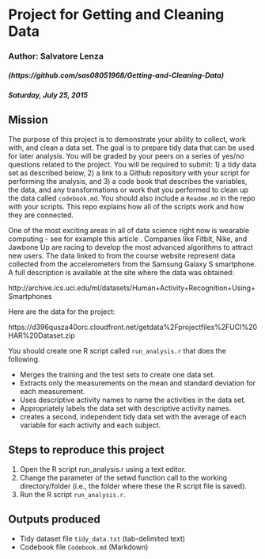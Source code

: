 # Project for Getting and Cleaning Data

### Author: Salvatore Lenza 
##### (https://github.com/sas08051968/Getting-and-Cleaning-Data)
##### Saturday, July 25, 2015

## Mission

The purpose of this project is to demonstrate your ability to collect, work with, and clean a data set. The goal is to prepare tidy data that can be used for later analysis. You will be graded by your peers on a series of yes/no questions related to the project. You will be required to submit: 1) a tidy data set as described below, 2) a link to a Github repository with your script for performing the analysis, and 3) a code book that describes the variables, the data, and any transformations or work that you performed to clean up the data called ```codebook.md```. You should also include a ```Readme.md``` in the repo with your scripts. This repo explains how all of the scripts work and how they are connected.

One of the most exciting areas in all of data science right now is wearable computing - see for example this article . Companies like Fitbit, Nike, and Jawbone Up are racing to develop the most advanced algorithms to attract new users. The data linked to from the course website represent data collected from the accelerometers from the Samsung Galaxy S smartphone. A full description is available at the site where the data was obtained:

http://archive.ics.uci.edu/ml/datasets/Human+Activity+Recognition+Using+Smartphones

Here are the data for the project:

https://d396qusza40orc.cloudfront.net/getdata%2Fprojectfiles%2FUCI%20HAR%20Dataset.zip

You should create one R script called ```run_analysis.r``` that does the following.

* Merges the training and the test sets to create one data set.
* Extracts only the measurements on the mean and standard deviation for each measurement.
* Uses descriptive activity names to name the activities in the data set.
* Appropriately labels the data set with descriptive activity names.
* creates a second, independent tidy data set with the average of each variable for each activity and each subject.


## Steps to reproduce this project

1. Open the R script run_analysis.r using a text editor.
2. Change the parameter of the setwd function call to the working directory/folder (i.e., the folder where these the R script file is saved).
3. Run the R script ```run_analysis.r```.

## Outputs produced

* Tidy dataset file ```tidy_data.txt``` (tab-delimited text)
* Codebook file ```Codebook.md``` (Markdown)